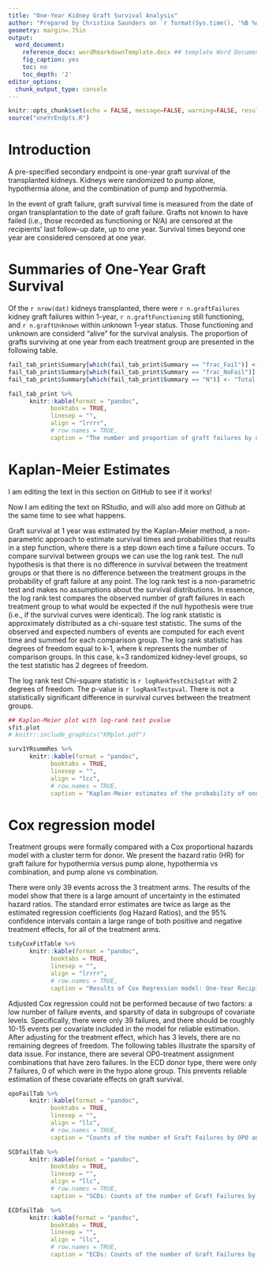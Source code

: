 ```yaml
---
title: "One-Year Kidney Graft Survival Analysis"
author: "Prepared by Christina Saunders on `r format(Sys.time(), '%B %d, %Y')`"
geometry: margin=.75in
output:
  word_document:
    reference_docx: wordRmarkdownTemplate.docx ## template Word Document
    fig_caption: yes
    toc: no
    toc_depth: '2'
editor_options: 
  chunk_output_type: console
---
```



```r
knitr::opts_chunk$set(echo = FALSE, message=FALSE, warning=FALSE, results='asis', fig.width=6, fig.height = 4, fig.pos = 'H', fig.align = 'center')
source("oneYrEndpts.R")

```

# Introduction 

A pre-specified secondary endpoint is one-year graft survival of the transplanted kidneys. Kidneys were randomized to pump alone, hypothermia alone, and the combination of pump and hypothermia.

In the event of graft failure, graft survival time is measured from the date of organ transplantation to the date of graft failure. Grafts not known to have failed (i.e., those recorded as functioning or N/A) are censored at the recipients' last follow-up date, up to one year. Survival times beyond one year are considered censored at one year.

# Summaries of One-Year Graft Survival

Of the `r nrow(dat)` kidneys transplanted, there were `r n.graftFailures` kidney graft failures within 1-year, `r n.graftFunctioning` still functioning, and `r n.graftUnknown` within unknown 1-year status. Those functioning and unknown are considerd "alive" for the survival analysis.  The proportion of grafts surviving at one year from each treatment group are presented in the following table.

 <!-- along with the corresponding two-sided 95% confidence intervals  -->
```r
fail_tab_print$Summary[which(fail_tab_print$Summary == "frac_Fail")] <- "One-Yr Graft Failure"
fail_tab_print$Summary[which(fail_tab_print$Summary == "frac_NoFail")] <- "One-Yr Graft Survival"
fail_tab_print$Summary[which(fail_tab_print$Summary == "N")] <- "Total N"

fail_tab_print %>% 
      knitr::kable(format = "pandoc",
            booktabs = TRUE,
            linesep = "",
            align = "lrrrr",
            # row.names = TRUE,
            caption = "The number and proportion of graft failures by one-year within each kidney-level randomized treatment arm, and overall. Note that the proportion surviving is a naive estimate of one-year survival, because it does not take into account censoring. Ignoring censoring leads to an overestimate of the overall survival probability, because the censored subjects only contribute information for part of the follow-up time, and then fall out of the risk set, thus pulling down the cumulative probability of survival. The following section shows the Kaplan-Meier estimated probability of one-year survival, which accounts for censoring.")

```

# Kaplan-Meier Estimates

I am editing the text in this section on GitHub to see if it works!

Now I am editing the text on RStudio, and will also add more on Github at the same time to see what happens.

Graft survival at 1 year was estimated by the Kaplan-Meier method, a non-parametric approach to estimate survival times and probabilities that results in a step function, where there is a step down each time a failure occurs. To compare survival between groups we can use the log rank test. The null hypothesis is that there is no difference in survival between the treatment groups or that there is no difference between the treatment groups in the probability of graft failure at any point. The log rank test is a non-parametric test and makes no assumptions about the survival distributions. In essence, the log rank test compares the observed number of graft failures in each treatment group to what would be expected if the null hypothesis were true (i.e., if the survival curves were identical). The log rank statistic is approximately distributed as a chi-square test statistic. The sums of the observed and expected numbers of events are computed for each event time and summed for each comparison group. The log rank statistic has degrees of freedom equal to k-1, where k represents the number of comparison groups. In this case, k=3 randomized kidney-level groups, so the test statistic has 2 degrees of freedom.

The log rank test Chi-square statistic is `r logRankTestChiSqStat` with 2 degrees of freedom. The p-value is `r logRankTestpval`. There is not a statistically significant difference in survival curves between the treatment groups.

```r
## Kaplan-Meier plot with log-rank test pvalue
sfit.plot
# knitr::include_graphics("KMplot.pdf")
```

```r
surv1YRsummRes %>% 
      knitr::kable(format = "pandoc",
            booktabs = TRUE,
            linesep = "",
            align = "lcc",
            # row.names = TRUE,
            caption = "Kaplan-Meier estimates of the probability of one-year graft survival for each treatment arm. These estimates correspond to those shown in the Kaplan-Meier plot above, where the horizontal axis is at 365 days.")

```


# Cox regression model 

Treatment groups were formally compared with a Cox proportional hazards model with a cluster term for donor. We present the hazard ratio (HR) for graft failure for hypothermia versus pump alone, hypothermia vs combination, and pump alone vs combination.

There were only 39 events across the 3 treatment arms. The results of the model show that there is a large amount of uncertainty in the estimated hazard ratios. The standard error estimates are twice as large as the estimated regression coefficients (log Hazard Ratios), and the 95% confidence intervals contain a large range of both positive and negative treatment effects, for all of the treatment arms.

```r
tidyCoxFitTable %>% 
      knitr::kable(format = "pandoc",
            booktabs = TRUE,
            linesep = "",
            align = "lrrrr",
            # row.names = TRUE,
            caption = "Results of Cox Regression model: One-Year Recipient Graft Failure Adjusted for Kidney-Randomized Treatment Assignment. Robust standard errors were used to account for correlation between kidneys from a single donor. Further covariate adjustment could not be performed because of small or no events within subgroups of covariates.")
```

Adjusted Cox regression could not be performed because of two factors: a low number of failure events, and sparsity of data in subgroups of covariate levels. Specifically, there were only 39 failures, and there should be roughly 10-15 events per covariate included in the model for reliable estimation. After adjusting for the treatment effect, which has 3 levels, there are no remaining degrees of freedom. The following tables illustrate the sparsity of data issue. For instance, there are several OP0-treatment assignment combinations that have zero failures. In the ECD donor type, there were only 7 failures, 0 of which were in the hypo alone group. This prevents reliable estimation of these covariate effects on graft survival. 

```r
opoFailTab %>% 
      knitr::kable(format = "pandoc",
            booktabs = TRUE,
            linesep = "",
            align = "llc",
            # row.names = TRUE,
            caption = "Counts of the number of Graft Failures by OPO and Treatment Arm.")

SCDfailTab %>% 
      knitr::kable(format = "pandoc",
            booktabs = TRUE,
            linesep = "",
            align = "llc",
            # row.names = TRUE,
            caption = "SCDs: Counts of the number of Graft Failures by Treatment Arm.")

ECDfailTab  %>% 
      knitr::kable(format = "pandoc",
            booktabs = TRUE,
            linesep = "",
            align = "llc",
            # row.names = TRUE,
            caption = "ECDs: Counts of the number of Graft Failures by Treatment Arm.")
```


<!-- # Analysis Conventions -->
<!-- Note about 1-year graft survival endpoint: The endpoint is censored at 1-year post organ transplantation date. If the transplant occurred in 2018 then we are only reporting the graft status on the 1-YR follow up form (2019). If the graft failed *after* the 1-year follow up form was submitted, then the status will display as functioning even though it may have failed later in 2019 or in 2020 on the 2-YR follow up form. -->

